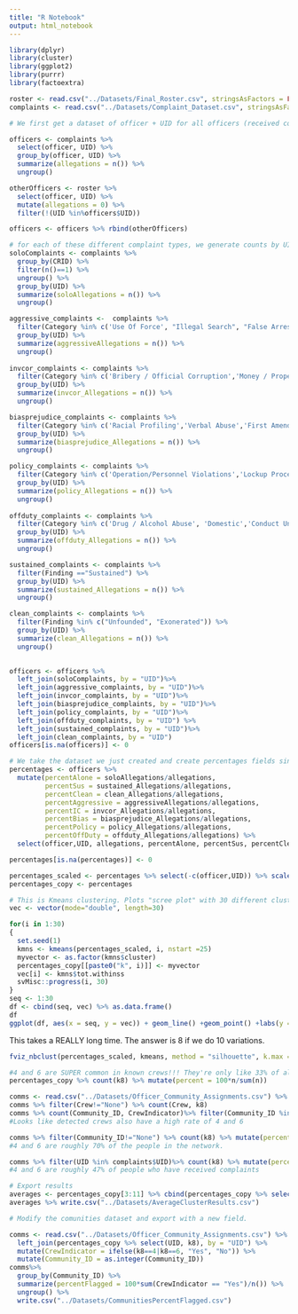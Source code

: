 ```yaml
---
title: "R Notebook"
output: html_notebook
---
```


```r
library(dplyr)
library(cluster)
library(ggplot2)
library(purrr)
library(factoextra)
```

```r
roster <- read.csv("../Datasets/Final_Roster.csv", stringsAsFactors = FALSE)
complaints <- read.csv("../Datasets/Complaint_Dataset.csv", stringsAsFactors = FALSE)
```

```r
# We first get a dataset of officer + UID for all officers (received complaints or not)

officers <- complaints %>% 
  select(officer, UID) %>% 
  group_by(officer, UID) %>% 
  summarize(allegations = n()) %>% 
  ungroup()

otherOfficers <- roster %>% 
  select(officer, UID) %>% 
  mutate(allegations = 0) %>% 
  filter(!(UID %in%officers$UID))

officers <- officers %>% rbind(otherOfficers)

# for each of these different complaint types, we generate counts by UID and then merge.
soloComplaints <- complaints %>% 
  group_by(CRID) %>% 
  filter(n()==1) %>% 
  ungroup() %>% 
  group_by(UID) %>% 
  summarize(soloAllegations = n()) %>% 
  ungroup()

aggressive_complaints <-  complaints %>% 
  filter(Category %in% c('Use Of Force', "Illegal Search", "False Arrest", "Criminal Misconduct", "Excessive Force")) %>% 
  group_by(UID) %>% 
  summarize(aggressiveAllegations = n()) %>% 
  ungroup()
  
invcor_complaints <- complaints %>% 
  filter(Category %in% c('Bribery / Official Corruption','Money / Property'))%>% 
  group_by(UID) %>% 
  summarize(invcor_Allegations = n()) %>% 
  ungroup()

biasprejudice_complaints <- complaints %>% 
  filter(Category %in% c('Racial Profiling','Verbal Abuse','First Amendment')) %>% 
  group_by(UID) %>% 
  summarize(biasprejudice_Allegations = n()) %>% 
  ungroup()

policy_complaints <- complaints %>% 
  filter(Category %in% c('Operation/Personnel Violations','Lockup Procedures','Supervisory Responsibilities','Traffic','Medical')) %>% 
  group_by(UID) %>% 
  summarize(policy_Allegations = n()) %>% 
  ungroup()
  
offduty_complaints <- complaints %>% 
  filter(Category %in% c('Drug / Alcohol Abuse', 'Domestic','Conduct Unbecoming (Off-Duty)')) %>% 
  group_by(UID) %>% 
  summarize(offduty_Allegations = n()) %>% 
  ungroup()

sustained_complaints <- complaints %>% 
  filter(Finding =="Sustained") %>% 
  group_by(UID) %>% 
  summarize(sustained_Allegations = n()) %>% 
  ungroup()

clean_complaints <- complaints %>% 
  filter(Finding %in% c("Unfounded", "Exonerated")) %>% 
  group_by(UID) %>% 
  summarize(clean_Allegations = n()) %>% 
  ungroup()

  
officers <- officers %>% 
  left_join(soloComplaints, by = "UID")%>% 
  left_join(aggressive_complaints, by = "UID")%>% 
  left_join(invcor_complaints, by = "UID")%>% 
  left_join(biasprejudice_complaints, by = "UID")%>% 
  left_join(policy_complaints, by = "UID")%>% 
  left_join(offduty_complaints, by = "UID") %>% 
  left_join(sustained_complaints, by = "UID")%>% 
  left_join(clean_complaints, by = "UID")
officers[is.na(officers)] <- 0
```


```r
# We take the dataset we just created and create percentages fields since that's what we're actually interested in.
percentages <- officers %>% 
  mutate(percentAlone = soloAllegations/allegations,
         percentSus = sustained_Allegations/allegations,
         percentClean = clean_Allegations/allegations,
         percentAggressive = aggressiveAllegations/allegations,
         percentIC = invcor_Allegations/allegations,
         percentBias = biasprejudice_Allegations/allegations,
         percentPolicy = policy_Allegations/allegations,
         percentOffDuty = offduty_Allegations/allegations) %>% 
  select(officer,UID, allegations, percentAlone, percentSus, percentClean, percentAggressive, percentIC, percentBias, percentPolicy, percentOffDuty)

percentages[is.na(percentages)] <- 0

percentages_scaled <- percentages %>% select(-c(officer,UID)) %>% scale() %>% as.data.frame()
percentages_copy <- percentages
```


```r
# This is Kmeans clustering. Plots "scree plot" with 30 different cluster sizes
vec <- vector(mode="double", length=30)

for(i in 1:30)
{
  set.seed(1)
  kmns <- kmeans(percentages_scaled, i, nstart =25)
  myvector <- as.factor(kmns$cluster)
  percentages_copy[[paste0("k", i)]] <- myvector
  vec[i] <- kmns$tot.withinss
  svMisc::progress(i, 30)
}
seq <- 1:30
df <- cbind(seq, vec) %>% as.data.frame()
df
ggplot(df, aes(x = seq, y = vec)) + geom_line() +geom_point() +labs(y = "Total Within Cluster Sum of Squares", x= "K size", title = "K means Clustering") + theme_bw()
```

This takes a REALLY long time. The answer is 8 if we do 10 variations.
```r
fviz_nbclust(percentages_scaled, kmeans, method = "silhouette", k.max = 10)
```

```r
#4 and 6 are SUPER common in known crews!!! They're only like 33% of all officers. 
percentages_copy %>% count(k8) %>% mutate(percent = 100*n/sum(n))

comms <- read.csv("../Datasets/Officer_Community_Assignments.csv") %>% left_join(percentages_copy %>% select(UID, k8), by = "UID")%>% mutate(CrewIndicator = ifelse(k8==4|k8==6, "Yes", "No")) %>% mutate(Community_ID = as.integer(Community_ID))
comms %>% filter(Crew!="None") %>% count(Crew, k8) 
comms %>% count(Community_ID, CrewIndicator)%>% filter(Community_ID %in% c(186,187,2076))
#Looks like detected crews also have a high rate of 4 and 6

comms %>% filter(Community_ID!="None") %>% count(k8) %>% mutate(percent = 100*n/sum(n))
#4 and 6 are roughly 70% of the people in the network.

comms %>% filter(UID %in% complaints$UID)%>% count(k8) %>% mutate(percent = 100*n/sum(n))
#4 and 6 are roughly 47% of people who have received complaints
```

```r
# Export results
averages <- percentages_copy[3:11] %>% cbind(percentages_copy %>% select(k8))%>% group_by(k8) %>% summarize_all("mean")
averages %>% write.csv("../Datasets/AverageClusterResults.csv")
```


```r
# Modify the comunities dataset and export with a new field.

comms <- read.csv("../Datasets/Officer_Community_Assignments.csv") %>% 
  left_join(percentages_copy %>% select(UID, k8), by = "UID") %>%
  mutate(CrewIndicator = ifelse(k8==4|k8==6, "Yes", "No")) %>%
  mutate(Community_ID = as.integer(Community_ID)) 
comms%>% 
  group_by(Community_ID) %>% 
  summarize(percentFlagged = 100*sum(CrewIndicator == "Yes")/n()) %>% 
  ungroup() %>% 
  write.csv("../Datasets/CommunitiesPercentFlagged.csv")
```


